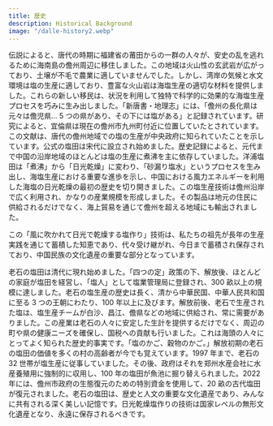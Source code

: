```yaml
---
title: 歴史
description: Historical Background
image: "/dalle-history2.webp"
---
```


伝説によると、唐代の時期に福建省の莆田からの一群の人々が、安史の乱を逃れるために海南島の儋州周辺に移住しました。この地域は火山性の玄武岩が広がっており、土壌が不毛で農業に適していませんでした。しかし、湾岸の気候と水文環境は塩の生産に適しており、豊富な火山岩は海塩生産の適切な材料を提供しました。これらの新しい移民は、状況を利用して独特で科学的に効果的な海塩生産プロセスを巧みに生み出しました。「新唐書・地理志」には、「儋州の長化県は元々は儋児県... 5 つの県があり、その下には塩がある」と記録されています。研究によると、宜倫県は現在の儋州市九州町付近に位置していたとされています。この文献は、唐代の儋州地域での塩の生産が中央政府に知られていたことを示しています。公式の塩田は宋代に設立され始めました。歴史記録によると、元代まで中国の沿岸地域のほとんどは塩の生産に煮沸を主に依存していました。洋浦塩田は「煮沸」から「日光乾燥」に変わり、「砂漏り塩水」というプロセスを生み出し、海塩生産における重要な進歩を示し、中国における風力エネルギーを利用した海塩の日光乾燥の最初の歴史を切り開きました。この塩生産技術は儋州沿岸で広く利用され、かなりの産業規模を形成しました。その製品は地元の住民に供給されるだけでなく、海上貿易を通じて儋州を超える地域にも輸出されました。

この「風に吹かれて日光で乾燥する塩作り」技術は、私たちの祖先が長年の生産実践を通じて蓄積した知恵であり、代々受け継がれ、今日まで蓄積され保存されており、中国民族の文化遺産の重要な部分となっています。

老石の塩田は清代に現れ始めました。「四つの定」政策の下、解放後、ほとんどの家庭が塩田を経営し、「塩人」として塩業管理局に登録され、300 畝以上の規模に達しました。老石の塩生産の歴史は長く、清から中華民国、中華人民共和国に至る 3 つの王朝にわたり、100 年以上に及びます。解放前後、老石で生産された塩は、塩生産チームが白沙、昌江、儋県などの地域に供給され、常に需要がありました。この産業は老石の人々に安定した生計を提供するだけでなく、周辺の町や県の健康ニーズを確保し、国税への貢献も行いました。これは海頭の人々にとってよく知られた歴史的事実です。「塩のかご、穀物のかご。」解放初期の老石の塩田の価値を多くの村の高齢者が今でも覚えています。1997 年まで、老石の 32 世帯が塩生産に従事していました。その後、政府はそれを郑州水産会社に水産養殖用に強制的に収用し、100 年の塩田が魚池に掘り替えられました。2022 年には、儋州市政府の生態復元のための特別資金を使用して、20 畝の古代塩田が復元されました。老石の塩田は、歴史と人文の重要な文化遺産であり、みんなに共有される深く美しい記憶です。日光乾燥塩作りの技術は国家レベルの無形文化遺産となり、永遠に保存されるべきです。
